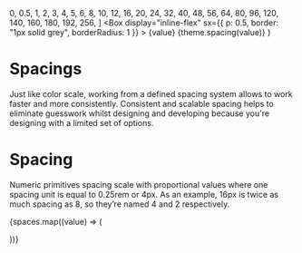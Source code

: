 
<Meta title="Foundations/Spacing" />

  0, 0.5, 1, 2, 3, 4, 5, 6, 8, 10, 12, 16, 20, 24, 32, 40, 48, 56, 64, 80, 96,
  120, 140, 160, 180, 192, 256,
]
  <Box my={3} display="flex" alignItems="center" gap={2}>
    <Box
      display="inline-flex"
      sx={{ p: 0.5, border: "1px solid grey", borderRadius: 1 }}
    >
      {value}
    </Box>
    <Box display="inline-flex">{theme.spacing(value)}</Box>
  </Box>
)

# Spacings

Just like color scale, working from a defined spacing system allows to work faster and more consistently. Consistent and scalable spacing helps to eliminate guesswork whilst designing and developing because you're designing with a limited set of options.

# Spacing

Numeric primitives spacing scale with proportional values where one spacing unit is equal to 0.25rem or 4px. As an example, 16px is twice as much spacing as 8, so they’re named 4 and 2 respectively.

{spaces.map((value) => (

<SpaceItem value={value} />
))}
